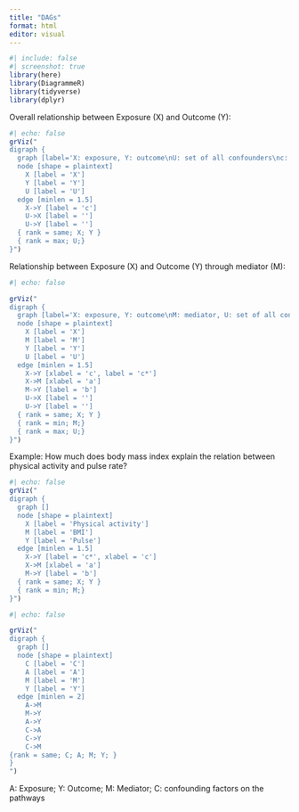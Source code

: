 ```yaml
---
title: "DAGs"
format: html
editor: visual
---
```


```r
#| include: false
#| screenshot: true
library(here)
library(DiagrammeR)
library(tidyverse)
library(dplyr)
```

Overall relationship between Exposure (X) and Outcome (Y):

```r
#| echo: false
grViz("
digraph {
  graph [label='X: exposure, Y: outcome\nU: set of all confounders\nc: total effect of X on Y', labelloc='b', fontsize=8]
  node [shape = plaintext]
    X [label = 'X']
    Y [label = 'Y']
    U [label = 'U']
  edge [minlen = 1.5]
    X->Y [label = 'c']
    U->X [label = '']
    U->Y [label = '']
  { rank = same; X; Y }
  { rank = max; U;}
}")
```

Relationship between Exposure (X) and Outcome (Y) through mediator (M):

```r
#| echo: false

grViz("
digraph {
  graph [label='X: exposure, Y: outcome\nM: mediator, U: set of all confounders\na: effect of X on M\nb: effect of M on Y\nc*: direct effect of X on Y\n ab: indirect effect of X on Y\n c: total effect of X on Y (=ab+c)', labelloc='b', fontsize=8]
  node [shape = plaintext]
    X [label = 'X']
    M [label = 'M']
    Y [label = 'Y']
    U [label = 'U']
  edge [minlen = 1.5]
    X->Y [xlabel = 'c', label = 'c*']
    X->M [xlabel = 'a']
    M->Y [label = 'b']
    U->X [label = '']
    U->Y [label = '']
  { rank = same; X; Y }
  { rank = min; M;}
  { rank = max; U;}
}")
```

Example: How much does body mass index explain the relation between physical activity and pulse rate?

```r
#| echo: false
grViz("
digraph {
  graph []
  node [shape = plaintext]
    X [label = 'Physical activity']
    M [label = 'BMI']
    Y [label = 'Pulse']
  edge [minlen = 1.5]
    X->Y [label = 'c*', xlabel = 'c']
    X->M [xlabel = 'a']
    M->Y [label = 'b']
  { rank = same; X; Y }
  { rank = min; M;}
}")
```

```r
#| echo: false

grViz("
digraph {
  graph []
  node [shape = plaintext]
    C [label = 'C']
    A [label = 'A']
    M [label = 'M']
    Y [label = 'Y']
  edge [minlen = 2]
    A->M
    M->Y
    A->Y
    C->A
    C->Y
    C->M
{rank = same; C; A; M; Y; }
}
")
```

A: Exposure; Y: Outcome; M: Mediator; C: confounding factors on the pathways
